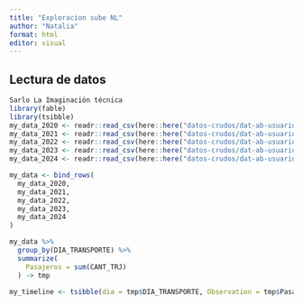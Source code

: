 ```yaml
---
title: "Exploracion sube NL"
author: "Natalia"
format: html
editor: visual
---
```


## Lectura de datos

```r
Sarlo La Imaginación técnica
library(fable)
library(tsibble)
my_data_2020 <- readr::read_csv(here::here("datos-crudos/dat-ab-usuarios-2020.csv"))
my_data_2021 <- readr::read_csv(here::here("datos-crudos/dat-ab-usuarios-2021.csv"))
my_data_2022 <- readr::read_csv(here::here("datos-crudos/dat-ab-usuarios-2022.csv"))
my_data_2023 <- readr::read_csv(here::here("datos-crudos/dat-ab-usuarios-2023.csv"))
my_data_2024 <- readr::read_csv(here::here("datos-crudos/dat-ab-usuarios-2024.csv"))

```

```r
my_data <- bind_rows(
  my_data_2020,
  my_data_2021,
  my_data_2022,
  my_data_2023,
  my_data_2024
)
```

```r
my_data %>% 
  group_by(DIA_TRANSPORTE) %>% 
  summarize(
    Pasajeros = sum(CANT_TRJ)
  ) -> tmp

my_timeline <- tsibble(dia = tmp$DIA_TRANSPORTE, Observation = tmp$Pasajeros)

```
